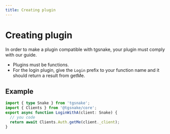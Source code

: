 ```yaml
---
title: Creating plugin
---
```


# Creating plugin

In order to make a plugin compatible with tgsnake, your plugin must comply with our guide.

- Plugins must be functions.
- For the login plugin, give the `Login` prefix to your function name and it should return a result from getMe.

## Example

```ts
import { type Snake } from 'tgsnake';
import { Clients } from '@tgsnake/core';
export async function LoginWithA(client: Snake) {
  // you code
  return await Clients.Auth.getMe(client._client);
}
```

